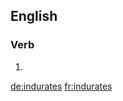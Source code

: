 ==English==

===Verb===
{{head|en}}

# {{en-third-person singular of|indurate}}

[[de:indurates]]
[[fr:indurates]]